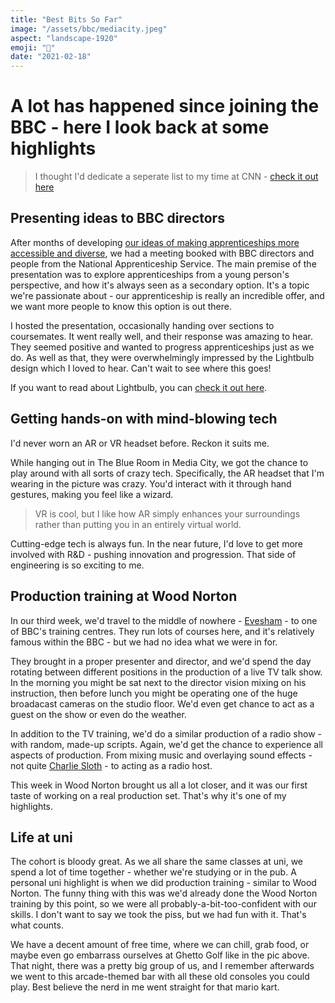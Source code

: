```yaml
---
title: "Best Bits So Far"
image: "/assets/bbc/mediacity.jpeg"
aspect: "landscape-1920"
emoji: "🌟"
date: "2021-02-18"
---
```


# A lot has happened since joining the BBC - here I look back at some highlights

> I thought I'd dedicate a seperate list to my time at CNN - [check it out here](/cnn/favourite-moments)

<EmojiHeader emoji="💡">

## Presenting ideas to BBC directors

</EmojiHeader>

<Picture
	pic="/assets/bbc/presentation.png"
	caption=""
	alt="A screenshot of the recording of me presenting"
/>

After months of developing [our ideas of making apprenticeships more accessible and diverse](/projects/lightbulb), we had a meeting booked with BBC directors and people from the National Apprenticeship Service. The main premise of the presentation was to explore apprenticeships from a young person's perspective, and how it's always seen as a secondary option. It's a topic we're passionate about - our apprenticeship is really an incredible offer, and we want more people to know this option is out there.

I hosted the presentation, occasionally handing over sections to coursemates. It went really well, and their response was amazing to hear. They seemed positive and wanted to progress apprenticeships just as we do. As well as that, they were overwhelmingly impressed by the Lightbulb design which I loved to hear. Can't wait to see where this goes!

If you want to read about Lightbulb, you can [check it out here](/projects/lightbulb).

<EmojiHeader emoji="🤖">

## Getting hands-on with mind-blowing tech

</EmojiHeader>

I'd never worn an AR or VR headset before. Reckon it suits me.

<Picture
	pic="/assets/bbc/ar.jpeg"
	caption=""
	alt="Me wearing an AR headset"
	portrait
/>

While hanging out in The Blue Room in Media City, we got the chance to play around with all sorts of crazy tech. Specifically, the AR headset that I'm wearing in the picture was crazy. You'd interact with it through hand gestures, making you feel like a wizard.

> VR is cool, but I like how AR simply enhances your surroundings rather than putting you in an entirely virtual world.

Cutting-edge tech is always fun. In the near future, I'd love to get more involved with R&D - pushing innovation and progression. That side of engineering is so exciting to me.

<Picture
	pic="/assets/bbc/ar.gif"
	caption="credit: NReal"
	alt="Video showing AR headset interactions"
/>

<EmojiHeader emoji="🎥">

## Production training at Wood Norton

</EmojiHeader>

In our third week, we'd travel to the middle of nowhere - [Evesham](https://www.google.com/maps/place/Evesham/@52.0915179,-1.9823582,13z/data=!3m1!4b1!4m5!3m4!1s0x4870d940face178b:0x3a7c60c10f2ea2e9!8m2!3d52.0921375!4d-1.9467688) - to one of BBC's training centres. They run lots of courses here, and it's relatively famous within the BBC - but we had no idea what we were in for.

<Picture
	pic="/assets/showcase/stage.JPG"
	caption=""
	alt="People sat on stage before recording"
/>

They brought in a proper presenter and director, and we'd spend the day rotating between different positions in the production of a live TV talk show. In the morning you might be sat next to the director vision mixing on his instruction, then before lunch you might be operating one of the huge broadacast cameras on the studio floor. We'd even get chance to act as a guest on the show or even do the weather.

<Picture
	pic="/assets/bbc/sound.jpeg"
	caption=""
	alt="Professional sound desk"
/>

In addition to the TV training, we'd do a similar production of a radio show - with random, made-up scripts. Again, we'd get the chance to experience all aspects of production. From mixing music and overlaying sound effects - not quite [Charlie Sloth](https://youtu.be/IbrFn8eEIn4?t=288) - to acting as a radio host.

This week in Wood Norton brought us all a lot closer, and it was our first taste of working on a real production set. That's why it's one of my highlights.

<EmojiHeader emoji="🍻">

## Life at uni

</EmojiHeader>

<Picture pic="/assets/bbc/golf.jpg" caption="" alt="Us playing minigolf" />

The cohort is bloody great. As we all share the same classes at uni, we spend a lot of time together - whether we're studying or in the pub. A personal uni highlight is when we did production training - similar to Wood Norton. The funny thing with this was we'd already done the Wood Norton training by this point, so we were all probably-a-bit-too-confident with our skills. I don't want to say we took the piss, but we had fun with it. <StandoutText>That's what counts.</StandoutText>

We have a decent amount of free time, where we can chill, grab food, or maybe even go embarrass ourselves at Ghetto Golf like in the pic above. That night, there was a pretty big group of us, and I remember afterwards we went to this arcade-themed bar with all these old consoles you could play. Best believe the nerd in me went straight for that mario kart.

<Picture
	pic="/assets/showcase/polaroid.jpg"
	caption=""
	alt="Polaroid of us having drinks"
	portrait
/>
